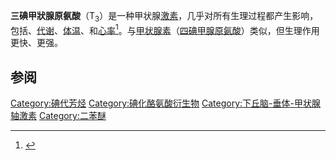{{expand|time=2018-09-21T12:58:23+00:00}}
{{expand english|time=2018-09-21T12:58:23+00:00}}
{{chembox
| ImageFile = (S)-Triiodthyronine Structural Formulae V2.svg
| ImageSize = 250px
| ImageFile1 = T3-3D-balls.png
| ImageSize1 =
| IUPACName = ''(2S)''-2-amino-3- [4-(4-hydroxy-3-iodo-phenoxy)- 3,5-diiodo-phenyl]propanoic acid
| OtherNames = 
|Section1={{Chembox Identifiers
| IUPHAR_ligand = 2634
| ChemSpiderID_Ref = {{chemspidercite|correct|chemspider}}
| ChemSpiderID = 5707
| UNII_Ref = {{fdacite|correct|FDA}}
| UNII = 06LU7C9H1V
| InChI = 1/C15H12I3NO4/c16-9-6-8(1-2-13(9)20)23-14-10(17)3-7(4-11(14)18)5-12(19)15(21)22/h1-4,6,12,20H,5,19H2,(H,21,22)/t12-/m0/s1
| InChIKey = AUYYCJSJGJYCDS-LBPRGKRZBY
| ChEMBL_Ref = {{ebicite|correct|EBI}}
| ChEMBL = 1544
| StdInChI_Ref = {{stdinchicite|correct|chemspider}}
| StdInChI = 1S/C15H12I3NO4/c16-9-6-8(1-2-13(9)20)23-14-10(17)3-7(4-11(14)18)5-12(19)15(21)22/h1-4,6,12,20H,5,19H2,(H,21,22)/t12-/m0/s1
| StdInChIKey_Ref = {{stdinchicite|correct|chemspider}}
| StdInChIKey = AUYYCJSJGJYCDS-LBPRGKRZSA-N
| CASNo_Ref = {{cascite|correct|CAS}}
| CASNo = 6893-02-3
| PubChem =
| DrugBank_Ref = {{drugbankcite|correct|drugbank}}
| DrugBank = DB00279
| ChEBI_Ref = {{ebicite|correct|EBI}}
| ChEBI = 18258
| SMILES = c1cc(c(cc1Oc2c(cc(cc2I)C[C@@H](C(=O)O)N)I)I)O
| MeSHName =
  }}
|Section2 = {{Chembox Properties
|   Formula = C<sub>15</sub>H<sub>12</sub>I<sub>3</sub>NO<sub>4</sub>
|   MolarMass = 650.9776 
|   Appearance = 
|   Density = 
|   MeltingPt = 
|   BoilingPt = 
  }}
| Section3 = {{Chembox Hazards
|   Solubility = 
|   MainHazards = 
|   FlashPt = 
|   Autoignition = 
  }}
}}

'''三碘甲狀腺原氨酸'''（T<sub>3</sub>）是一种甲状腺[[激素|激素]]，几乎对所有生理过程都产生影响，包括{{le|生长和发育|Human development (biology)}}、[[代谢|代谢]]、[[体温|体温]]、和[[心率|心率]]<ref>{{cite web | url = http://www.vivo.colostate.edu/hbooks/pathphys/endocrine/thyroid/physio.html | title = Physiologic Effects of Thyroid Hormones | publisher = Colorado State University | author = Bowen, R. | date = 2010-07-24 | accessdate = 2013-09-29 | archive-date = 2018-07-07 | archive-url = https://web.archive.org/web/20180707232726/http://www.vivo.colostate.edu/hbooks/pathphys/endocrine/thyroid/physio.html | dead-url = no }}</ref>。与[[甲状腺素|甲状腺素]]（[[四碘甲腺原氨酸|四碘甲腺原氨酸]]）类似，但生理作用更快、更强。

== 参阅 ==
{{reflist}}

[[Category:碘代芳烃|Category:碘代芳烃]]
[[Category:碘化酪氨酸衍生物|Category:碘化酪氨酸衍生物]]
[[Category:下丘脑-垂体-甲状腺轴激素|Category:下丘脑-垂体-甲状腺轴激素]]
[[Category:二苯醚|Category:二苯醚]]